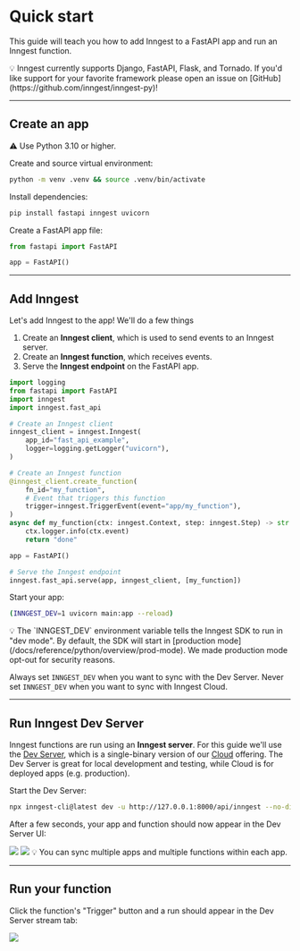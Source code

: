 # Quick start

This guide will teach you how to add Inngest to a FastAPI app and run an Inngest function.

<Callout variant="info">
  💡 Inngest currently supports Django, FastAPI, Flask, and Tornado. If you'd like support for your favorite framework please open an issue on [GitHub](https://github.com/inngest/inngest-py)!
</Callout>

---

## Create an app

<Callout variant="warning">
  ⚠️ Use Python 3.10 or higher.
</Callout>

Create and source virtual environment:
```sh
python -m venv .venv && source .venv/bin/activate
```

Install dependencies:
```sh
pip install fastapi inngest uvicorn
```

Create a FastAPI app file:

```py {{ filename: "main.py" }}
from fastapi import FastAPI

app = FastAPI()
```

---

## Add Inngest

Let's add Inngest to the app! We'll do a few things
1. Create an **Inngest client**, which is used to send events to an Inngest server.
1. Create an **Inngest function**, which receives events.
1. Serve the **Inngest endpoint** on the FastAPI app.

```py {{ filename: "main.py" }}
import logging
from fastapi import FastAPI
import inngest
import inngest.fast_api

# Create an Inngest client
inngest_client = inngest.Inngest(
    app_id="fast_api_example",
    logger=logging.getLogger("uvicorn"),
)

# Create an Inngest function
@inngest_client.create_function(
    fn_id="my_function",
    # Event that triggers this function
    trigger=inngest.TriggerEvent(event="app/my_function"),
)
async def my_function(ctx: inngest.Context, step: inngest.Step) -> str:
    ctx.logger.info(ctx.event)
    return "done"

app = FastAPI()

# Serve the Inngest endpoint
inngest.fast_api.serve(app, inngest_client, [my_function])
```

Start your app:
```sh
(INNGEST_DEV=1 uvicorn main:app --reload)
```

<Callout variant="info">
  💡 The `INNGEST_DEV` environment variable tells the Inngest SDK to run in "dev mode". By default, the SDK will start in [production mode](/docs/reference/python/overview/prod-mode). We made production mode opt-out for security reasons.
  
  Always set `INNGEST_DEV` when you want to sync with the Dev Server. Never set `INNGEST_DEV` when you want to sync with Inngest Cloud.
</Callout>

---

## Run Inngest Dev Server

Inngest functions are run using an **Inngest server**. For this guide we'll use the [Dev Server](https://github.com/inngest/inngest), which is a single-binary version of our [Cloud](https://app.inngest.com) offering. The Dev Server is great for local development and testing, while Cloud is for deployed apps (e.g. production).

Start the Dev Server:
```sh
npx inngest-cli@latest dev -u http://127.0.0.1:8000/api/inngest --no-discovery
```

After a few seconds, your app and function should now appear in the Dev Server UI:

<img src="/assets/docs/python/quick-start-app.png" />

<img src="/assets/docs/python/quick-start-functions.png" />

<Callout variant="info">
  💡 You can sync multiple apps and multiple functions within each app.
</Callout>

---

## Run your function

Click the function's "Trigger" button and a run should appear in the Dev Server stream tab:

<img src="/assets/docs/python/quick-start-run.png" />
